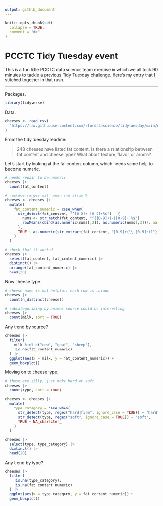 ```yaml
---
output: github_document
---
```


<!-- README.md is generated from README.Rmd. Please edit that file -->

```r
knitr::opts_chunk$set(
  collapse = TRUE,
  comment = "#>"
)
```

# PCCTC Tidy Tuesday event

This is a fun little PCCTC data science team exercise in which we all took 90 minutes to tackle a previous Tidy Tuesday challenge.
Here's my entry that I stitched together in that rush.

---

Packages.

```r
library(tidyverse)
```

Data.

```r
cheeses <- read_csv(
  'https://raw.githubusercontent.com/rfordatascience/tidytuesday/main/data/2024/2024-06-04/cheeses.csv'
)
```

From the tidy tuesday readme:

> 248 cheeses have listed fat content. Is there a relationship between fat content and cheese type? What about texture, flavor, or aroma?

Let's start by looking at the fat content column, which needs some help to become numeric.

```r
# needs repair to be numeric
cheeses |>
  count(fat_content)

# replace ranges with mean and strip %
cheeses <- cheeses |>
  mutate(
    fat_content_numeric = case_when(
      str_detect(fat_content, "^[0-9]+-[0-9]+%$") ~ {
        nums <- str_match(fat_content, "^([0-9]+)-([0-9]+)%$")
        rowMeans(cbind(as.numeric(nums[,2]), as.numeric(nums[,3])), na.rm = TRUE)
      },
      TRUE ~ as.numeric(str_extract(fat_content, "[0-9]+(\\.[0-9]+)?"))
    )
  )

# check that it worked
cheeses |>
  select(fat_content, fat_content_numeric) |>
  distinct() |>
  arrange(fat_content_numeric) |> 
  head(20)
```

Now cheese type.

```r
# cheese name is not helpful: each row is unique
cheeses |> 
  count(n_distinct(cheese))

# subcategorizing by animal source could be interesting
cheeses |> 
  count(milk, sort = TRUE)
```

Any trend by source?

```r
cheeses |> 
  filter(
    milk %in% c("cow", "goat", "sheep"),
    !is.na(fat_content_numeric)
  ) |> 
  ggplot(aes(x = milk, y = fat_content_numeric)) +
  geom_boxplot()
```

Moving on to cheese type.

```r
# these are silly, just make hard or soft
cheeses |> 
  count(type, sort = TRUE)

cheeses <- cheeses |>
  mutate(
    type_category = case_when(
      str_detect(type, regex("hard|firm", ignore_case = TRUE)) ~ "hard",
      str_detect(type, regex("soft", ignore_case = TRUE)) ~ "soft",
      TRUE ~ NA_character_
    )
  )

cheeses |>
  select(type, type_category) |>
  distinct() |>
  head(20)
```

Any trend by type?

```r
cheeses |> 
  filter(
    !is.na(type_category),
    !is.na(fat_content_numeric)
  ) |> 
  ggplot(aes(x = type_category, y = fat_content_numeric)) +
  geom_boxplot()
```
